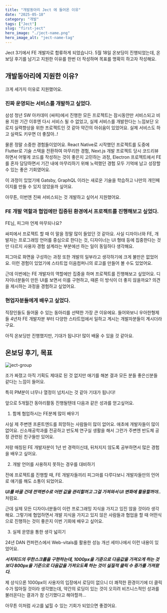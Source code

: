 ```yaml
---
title: "개발동아리 Ject 에 들어온 이유"
date: "2025-05-18"
category: "개발"
tags: ["Ject"]
slug: "first-ject"
hero_image: "./ject-name.png"
hero_image_alt: "ject-name-tag"
---
```



Ject 3기에서 FE 개발자로 합류하게 되었습니다.
5월 18일 온보딩이 진행되었는데,
온보딩 후기를 남기고 지원한 이유를 한번 더 작성하며 목표를 명확히 하고자 작성해요.

## 개발동아리에 지원한 이유?

크게 세가지 이유로 지원했어요.

### 진짜 운영되는 서비스를 개발하고 싶었다.

삼성 청년 SW 아카데미 (싸피)에서 진행한 모든 프로젝트는 잠시동안만 서비스되고 비용 지원 기간 이후엔 다시 서비스 될 수 없었고,
실제 서비스를 개발한다는 느낌보단 오로지 실력향상을 위한 프로젝트인 것 같아 약간의 아쉬움이 있었어요.
실제 서비스도 하고 실력도 키우면 더 좋잖아..!

물론 정말 소중한 경험들이었어요.
React Native로 시작했던 프로젝트를 도중에 Flutter로 기술 스택을 전환하여 마무리한 경험,
Next.js 개발 프로젝트 당시 코드리뷰하면서 어떻게 코드를 작성하는 것이 좋은지 고민하는 과정,
Electron 프로젝트에서 FE를 혼자 담당하면서 기간 내에 마무리하기 위해 노력했던 경험 모두 기억에 남고 성장할 수 있는 좋은 기회였어요.

이 과정이 있었기에 Gatsby, GraphQL 이라는 새로운 기술을 학습하고 나만의 개인페이지를 만들 수 있지 않았을까 싶어요.

아무튼, 이번엔 진짜 서비스되는 것 개발하고 싶어서 지원했어요.

### FE 개발 역할과 협업에만 집중된 환경에서 프로젝트를 진행해보고 싶었다.

FE님, 피그마 언제 마무되나요?

싸피에서 프로젝트 할 때 이 말을 정말 많이 들었던 것 같아요.
사실 디자이너와 FE, 개발자는 프로그래밍 언어를 중심으로 한다는 것, 디자이너는 UI 형태 등에 집중한다는 것만 다르지 사용자 경험 설계라는 부분에선 하는 일이 동일하다 생각해요.

피그마로 화면을 구성하는 과정 또한 개발의 일부라고 생각하기에 크게 불만은 없었어요. 이런 경험이 있었기에 스타트업 이음컴퍼니의 로고를 만들어 볼 수도 있었어요.

근데 이번에는 FE 개발자의 역할에만 집중을 하며 프로젝트를 진행해보고 싶었어요.
디자이너분들이 만든 UI를 보면서 이를 구현하고, 때론 이 방식이 더 좋지 않을까요? 의견을 제시하는 과정을 경험하고 싶었어요.

### 현업자분들에게 배우고 싶었다.

직장인들도 들어올 수 있는 동아리를 선택한 가장 큰 이유에요. 들어와보니 우아한형제들 4년차 FE 개발자분 부터 다양한 스타트업에서 일하고 계시는 개발자분들이 계시더라구요.

아직 온보딩만 진행했지만, 기대가 됩니다! 많이 배울 수 있을 것 같아요.

## 온보딩 후기, 목표

<img src={JectGroup} alt="ject-group" className="mx-auto"/>

조가 짜졌고 아직 기획도 제대로 된 것 없지만 애기를 해본 결과 모든 분들 좋은신분들 같다는 느낌이 들어요.

특히 PM분이 너무나 열정이 넘치시는 것 같아 기대가 됩니다!

앞으로 5개월간 동아리활동 진행될텐데 다음과 같은 성과를 얻고싶어요.

1. 함께 협업하시는 FE분께 많이 배우기

사실 제 주변엔 프론트엔드를 희망하는 사람들이 많이 없어요. 애초에 개발자들이 많이 없어요.
신소재공학과를 전공하고 반도체 연구실 생활을 해서 그런가 주변엔 반도체 공정 관련된 친구들만 있어요.

저랑 매칭된 FE 개발자분이 1년 반 경력이신데, 뒤처지지 않도록 공부하면서 많은 경험을 배우고 싶어요.

2. 개발 언어를 사용하지 못하는 경우를 대비하기

전에 프로젝트를 진행할 때, FE 개발자들끼리 피그마를 다루다보니 개발자들만의 언어로 얘기를 해도 소통이 되었어요.

***UI를 바꿀 건데 전역변수로 어떤 값을 관리할꺼고 그걸 가져와서 UI 변화에 활용할꺼야..*** 처럼요.

근데 실제 모든 디자이너분들이 이런 프로그래밍 지식을 가지고 있진 않을 것이라 생각해요.
그렇기에 협업하면서 개발 지식을 가지고 있지 않은 사람들과 협업을 할 때 어떤식으로 진행하는 것이 좋은지 이번 기회에 배우고 싶어요.

3. 실제 운영을 통한 생각 넓히기

24년 DAN 컨퍼런스에서 Web-vitals를 활용한 성능 개선 세미나에서 이런 내용이 있었어요.

***서치피드의 무한스크롤을 구현하는데, 1000px을 기준으로 다음값을 가져오게 하는 것 보다 800px을 기준으로 다음값을 가져오도록 하는 것이 실질적 클릭 수 증가를 가져왔다.***

제 상식으론 1000px이 사용자의 입장에서 로딩이 없으니 더 쾌적한 환경이기에 더 클릭수가 많아질 것이라 생각했는데, 약간의 로딩이 있는 것이 오히려 비즈니스적인 성과를 불러온다는 결과가 참 신기했다고 해야할까...

아무튼 이처럼 사고를 넓힐 수 있는 기회가 되었으면 좋겠어요.
